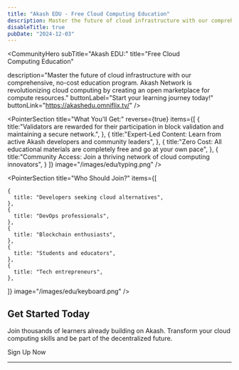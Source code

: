 ```yaml
---
title: "Akash EDU - Free Cloud Computing Education"
description: Master the future of cloud infrastructure with our comprehensive, no-cost education program.
disableTitle: true
pubDate: "2024-12-03"
---
```



<CommunityHero
  subTitle="Akash EDU:"
  title="Free Cloud <br class='md:hidden'/> Computing Education"
  
  description="Master the future of cloud infrastructure with our comprehensive, no-cost education program. Akash Network is revolutionizing cloud computing by creating an open marketplace for compute resources."
  buttonLabel="Start your learning journey today!"
  buttonLink="https://akashedu.omniflix.tv/"
/>

<PointerSection
  title="What You'll Get:"
  reverse={true}
 items={[
  {
    title:"Validators are rewarded for their participation in block validation and maintaining a secure network.",
  },
  {
    title:"Expert-Led Content: Learn from active Akash developers and community leaders",
  },
  {
    title:"Zero Cost: All educational materials are completely free and go at your own pace",
  },
  {
    title:"Community Access: Join a thriving network of cloud computing innovators",
  }
 ]}
  image="/images/edu/typing.png"
/>


<div className="mt-20 md:mt-40"/>

<PointerSection
  title="Who Should Join?"
  items={[
  
    {
      title: "Developers seeking cloud alternatives",
    },
    {
      title: "DevOps professionals",
    },
    {
      title: "Blockchain enthusiasts",
    },
    {
      title: "Students and educators",
    },
    {
      title: "Tech entrepreneurs",
    },
  ]}
  image="/images/edu/keyboard.png"
/>

<div className="mt-20 md:mt-40"/>


<div className="flex flex-col  not-prose  justify-center items-center">
  <h2 className="text-3xl font-semibold text-center">Get Started Today</h2>
  <p className="text-center text-sm md:text-base mt-4">Join thousands of learners already building on Akash. 
Transform your cloud computing skills and be part of the decentralized future.</p>
  <ButtonLink arrow className="mt-10 " link="https://console.akash.network/" variant="secondary" size="lg" >
Sign Up Now
  </ButtonLink>
</div>

---

